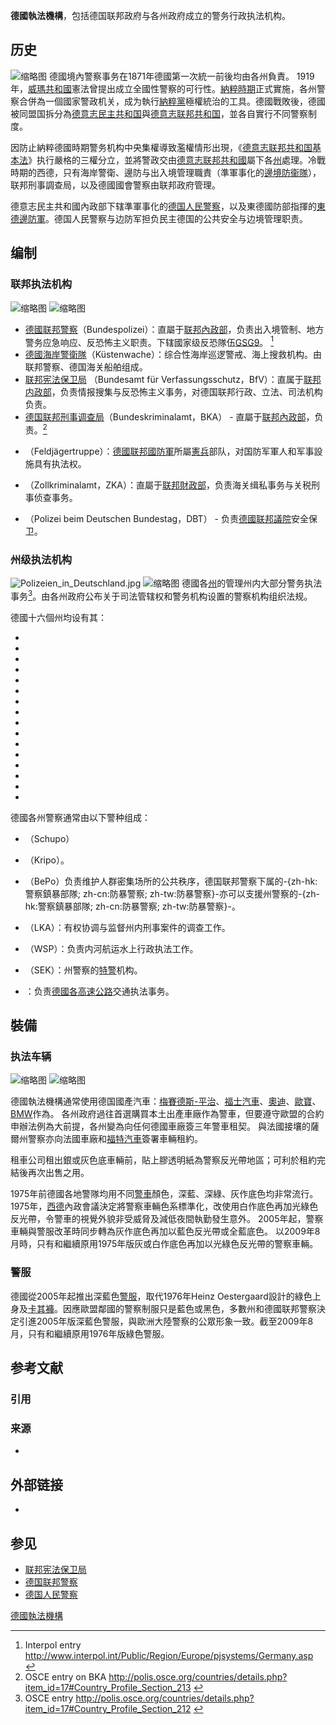 {{refimprove|time=2012-02-09T12:16:14+00:00}}
{{Infobox law enforcement agency
| agencyname      = 德国警察
| agencynamea     = Polizei
| abbreviation    =
| logo            = Bundespolizei-Logos-improved.svg
| logocaption     = 德国警察标志
| badge           =
| badgecaption    =
| patch           =
| patchcaption    =
| flag            =
| flagcaption     =
| motto           = 
| mottotranslated = 
| formed          = 1794年
| preceding1      = 
| employees       = 
| volunteers      =
| budget          = 
| subdivtype      =
| subdivname      =
| map             =
| mapcaption      =
| sizearea        = 
| sizepopulation  = 
| legaljuris      = {{Flag|德国|name=德意志联邦共和国}}
| governingbody   = 德国联邦内政部
| police          = Yes
| local           =
| headquarters    = 
}}
'''德國執法機構'''，包括德国联邦政府与各州政府成立的警务行政执法机构。

== 历史 ==
[[File:Bundesarchiv_R_165_Bild-244-71,_Dr._Robert_Ritter_mit_alter_Frau_und_Polizist.jpg|缩略图]]
德國境內警察事务在1871年德國第一次統一前後均由各州負責。 1919年，[[威瑪共和國|威瑪共和國]]憲法曾提出成立全國性警察的可行性。[[納粹德國|納粹時期]]正式實施，各州警察合併為一個國家警政机关，成为執行[[納粹黨|納粹黨]]極權統治的工具。德國戰敗後，德國被同盟国拆分為[[德意志民主共和国|德意志民主共和国]]與[[德意志联邦共和国|德意志联邦共和国]]，並各自實行不同警察制度。

因防止納粹德國時期警务机构中央集權導致濫權情形出現，《[[德意志联邦共和国基本法|德意志联邦共和国基本法]]》执行嚴格的三權分立，並將警政交由[[德意志联邦共和國|德意志联邦共和國]]屬下各[[联邦州_(德国)|州]]處理。冷戰時期的西德，只有海岸警衛、邊防与出入境管理職責（準軍事化的[[德國联邦警察|邊境防衞隊]]），联邦刑事調查局，以及德國國會警察由联邦政府管理。

德意志民主共和國內政部下辖準軍事化的[[德国人民警察|德国人民警察]]，以及東德國防部指揮的[[東德邊防軍|東德邊防軍]]。德国人民警察与边防军担负民主德国的公共安全与边境管理职责。

== 编制 ==
=== 联邦执法机构 ===
[[File:EC135Bundespolizei.jpg|缩略图]]
[[File:Meerkatze_(Schiff)_2010_01_(RaBoe).jpg|缩略图]]
* [[德國联邦警察|德國联邦警察]]（Bundespolizei）：直屬于[[德國联邦內政部|联邦內政部]]，负责出入境管制、地方警务应急响应、反恐怖主义职责。下辖國家级反恐隊伍[[德國联邦警察第九國境守備隊|GSG9]]。 <ref>Interpol entry http://www.interpol.int/Public/Region/Europe/pjsystems/Germany.asp {{Wayback|url=http://www.interpol.int/Public/Region/Europe/pjsystems/Germany.asp |date=20100926121513 }}</ref>
* [[德國海岸警衛隊|德國海岸警衛隊]]（Küstenwache）：综合性海岸巡逻警戒、海上搜救机构。由联邦警察、德国海关船舶组成。
* [[联邦宪法保卫局|联邦宪法保卫局]] （Bundesamt für Verfassungsschutz，BfV）：直属于[[德国联邦内政部|联邦内政部]]，负责情报搜集与反恐怖主义事务，对德国联邦行政、立法、司法机构负责。
* [[德国联邦刑事调查局|德国联邦刑事调查局]]（Bundeskriminalamt，BKA） - 直屬于[[德國联邦內政部|联邦內政部]]，负责。<ref>OSCE entry on BKA http://polis.osce.org/countries/details.php?item_id=17#Country_Profile_Section_213 {{webarchive|url=https://web.archive.org/web/20090524060329/http://polis.osce.org/countries/details.php?item_id=17 |date=2009-05-24 }}</ref>
* {{tsl|de|Feldjägertruppe (Bundeswehr)|德國國防軍野戰獵兵部隊}}（Feldjägertruppe）：[[德國联邦國防軍|德國联邦國防軍]]所屬[[憲兵|憲兵]]部队，对国防军軍人和军事設施具有执法权。
* {{tsl|de|Zollkriminalamt|德國海關刑事局}}（Zollkriminalamt，ZKA）：直屬于[[德國联邦財政部|联邦財政部]]，负责海关缉私事务与关税刑事侦查事务。
* {{Link-de|德国联邦议院警察|Polizei beim Deutschen Bundestag}} （Polizei beim Deutschen Bundestag，DBT） - 负责[[德國联邦議院|德國联邦議院]]安全保卫。

=== 州级执法机构 ===
[[File:Polizeien_in_Deutschland.jpg|thumb]]
[[File:HH_Polizeihauptmeister_MZ.jpg|缩略图]]
德國各[[联邦州_(德国)|州]]的{{tsl|de|Landespolizei|州警察}}管理州内大部分警务执法事务<ref>OSCE entry http://polis.osce.org/countries/details.php?item_id=17#Country_Profile_Section_212 {{webarchive|url=https://web.archive.org/web/20090524060329/http://polis.osce.org/countries/details.php?item_id=17 |date=2009-05-24 }}</ref>。由各州政府公布关于司法管辖权和警务机构设置的警察机构组织法规。

德國十六個州均设有其{{tsl|de|Landespolizei|州警察}}：
* {{tsl|en|Baden-Württemberg Police|巴登-符騰堡州警察}}
* {{tsl|en|Bavarian State Police|巴伐利亞州警察}} 
* {{tsl|en|Berlin Police|柏林州警察}}
* {{tsl|de|Polizei Brandenburg|勃兰登堡州警察}}
* {{tsl|de|Polizei Bremen|不來梅州警察}}
* {{tsl|en|Hamburg Police|漢堡州警察}}
* {{tsl|en|Hesse State Police|黑森州警察}}
* {{tsl|de|Polizei Niedersachsen|下薩克森州警察}}
* {{tsl|de|Polizei Mecklenburg-Vorpommern|梅克倫堡-西波美拉尼亞州警察}}
* {{tsl|en|North Rhine-Westphalia Police|北萊因-西發里亞州警察}}
* {{tsl|en|Rheinland-Pfalz State Police|萊因蘭-法爾茲州警察}}
* {{tsl|en|Saarland Police|薩爾州警察}}
* {{tsl|de|Polizei Sachsen|薩克森州警察}}
* {{tsl|de|Polizei Sachsen-Anhalt|薩克森-安哈爾特州警察}}
* {{tsl|de|Polizei Schleswig-Holstein|什列斯威-霍爾斯坦州警察}}
* {{tsl|de|Thüringer Polizei|圖林根州警察}}

德國各州警察通常由以下警种组成：
* {{tsl|de|Schutzpolizei|巡逻警察 (德国)|-{zh-hk:軍裝警員; zh-cn:巡逻警察}-}}（Schupo）
* {{tsl|de|Kriminalpolizei|地方刑事调查警察}}（Kripo）。
* {{tsl|de|Bereitschaftspolizei|防暴警察 (德国)|-{zh-hk:警察鎮暴部隊; zh-cn:防暴警察; zh-tw:防暴警察}-}}（BePo）负责维护人群密集场所的公共秩序，德国联邦警察下属的-{zh-hk:警察鎮暴部隊; zh-cn:防暴警察; zh-tw:防暴警察}-亦可以支援州警察的-{zh-hk:警察鎮暴部隊; zh-cn:防暴警察; zh-tw:防暴警察}-。
* {{tsl|en|Landeskriminalamt|州刑事调查局}}（LKA）：有权协调与监督州内刑事案件的调查工作。
* {{tsl|de|Wasserschutzpolizei|水警 (德国)|水警}}（WSP）：负责内河航运水上行政执法工作。
* {{tsl|de|Spezialeinsatzkommando|特別行動突擊隊}}（SEK）：州警察的[[特警|特警]]机构。
* {{tsl|de|Autobahnpolizei|公路警察}}：负责[[德國高速公路|德國各高速公路]]交通执法事务。

==裝備==
=== 执法车辆 ===
[[File:Mercedes_Benz_W_212_Polizei_Hamburg.jpg|缩略图]]
[[File:Heidelberg_-_Mercedes-Benz_Polizei_MA3-759_BWL4_3665.JPG|缩略图]]

德國執法機構通常使用德国國產汽車：[[梅賽德斯-平治|梅賽德斯-平治]]、[[福士汽車|福士汽車]]、[[奧迪|奧迪]]、[[歐寶|歐寶]]、[[BMW|BMW]]作為{{tsl|de|Streifenwagen|巡邏車輛}}。 各州政府過往首選購買本土出產車廠作為警車，但要遵守歐盟的合約申辦法例為大前提，各州變為向任何德國車廠簽三年警車租契。 與法國接壤的薩爾州警察亦向法國車廠和[[福特汽車|福特汽車]]簽署車輛租約。

租車公司租出銀或灰色底車輛前，貼上膠透明紙為警察反光帶地區；可利於租約完結後再次出售之用。 

1975年前德國各地警隊均用不同[[警車|警車]]顏色，深藍、深綠、灰作底色均非常流行。1975年，[[西德|西德]]內政會議決定將警察車輛色系標準化，改使用白作底色再加光綠色反光帶，令警車的視覺外貌非受威脅及減低夜間執勤發生意外。 2005年起，警察車輛與警服改革時同步轉為灰作底色再加以藍色反光帶或全藍底色。 以2009年8月時，只有{{tsl|en|Bavarian State Police|巴伐利亞州警察}}和{{tsl|en|Saarland Police|薩爾州警察}}繼續原用1975年版灰或白作底色再加以光綠色反光帶的警察車輛。

=== 警服 ===
德國從2005年起推出深藍色[[警服|警服]]，取代1976年Heinz Oestergaard設計的綠色上身及[[卡其布|卡其褲]]。因應歐盟鄰國的警察制服只是藍色或黑色，多數州和德國联邦警察決定引進2005年版深藍色警服，與歐洲大陸警察的公眾形象一致。截至2009年8月，只有{{tsl|en|Bavarian State Police|巴伐利亞州警察}}和{{tsl|en|Saarland Police|薩爾州警察}}繼續原用1976年版綠色警服。

== 参考文献 ==
=== 引用 ===
{{Reflist}}

=== 来源 ===
{{ReflistH}}
* {{loc}}
{{ReflistF}}

==  外部链接 ==
* {{Commons category-inline|Law enforcement in Germany}}

== 参见 ==
{{Portal|德国|警察与执法}}
* [[联邦宪法保卫局|联邦宪法保卫局]]
* [[德国联邦警察|德国联邦警察]]
* [[德国人民警察|德国人民警察]]

[[Category:德國執法機構|]]